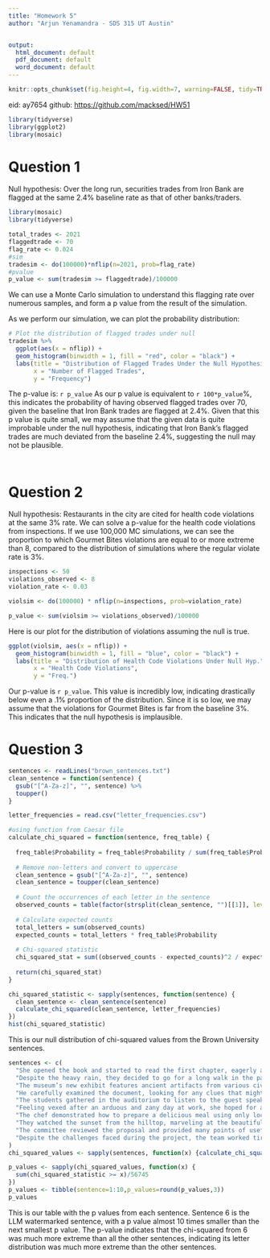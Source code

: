 ---
title: "Homework 5"
author: "Arjun Yenamandra - SDS 315 UT Austin"


output:
  html_document: default
  pdf_document: default
  word_document: default
---

```{r global_options, echo=FALSE}
knitr::opts_chunk$set(fig.height=4, fig.width=7, warning=FALSE, tidy=TRUE, tidy.opts=list(width.cutoff=60), warning = FALSE, message = FALSE)
```
eid: ay7654
github: [https://github.com/macksed/HW51](https://github.com/macksed/HW51)
```{r, echo=FALSE, results='hide'}
library(tidyverse)
library(ggplot2)
library(mosaic)
```

# **Question 1**

Null hypothesis:
Over the long run, securities trades from Iron Bank are flagged at the same 2.4% baseline rate as that of other banks/traders.
```{r echo=FALSE}
library(mosaic)
library(tidyverse)

total_trades <- 2021
flaggedtrade <- 70
flag_rate <- 0.024
#sim
tradesim <- do(100000)*nflip(n=2021, prob=flag_rate)
#pvalue
p_value <- sum(tradesim >= flaggedtrade)/100000
```
We can use a Monte Carlo simulation to understand this flagging rate over numerous samples, and form a p value from the result of the simulation. 

As we perform our simulation, we can plot the probability distribution:
```{r echo=FALSE}
# Plot the distribution of flagged trades under null 
tradesim %>%
  ggplot(aes(x = nflip)) +
  geom_histogram(binwidth = 1, fill = "red", color = "black") +
  labs(title = "Distribution of Flagged Trades Under the Null Hypothesis",
       x = "Number of Flagged Trades",
       y = "Frequency") 
```

The p-value is: `r p_value`
As our p value is equivalent to `r 100*p_value`%, this indicates the probability of having observed flagged trades over 70, given the baseline that Iron Bank trades are flagged at 2.4%. 
Given that this p value is quite small, we may assume that the given data is quite improbable under the null hypothesis, indicating that Iron Bank's flagged trades are much deviated from the baseline 2.4%, suggesting the null may not be plausible.


```{r echo=FALSE}
```

```{r echo=FALSE}
```



# **Question 2**
Null hypothesis: Restaurants in the city are cited for health code violations at the same 3% rate.
We can solve a p-value for the health code violations from inspections. If we use 100,000 MC simulations, we can see the proportion to which Gourmet Bites violations are equal to or more extreme than 8, compared to the distribution of simulations where the regular violate rate is 3%.


```{r echo=FALSE}
inspections <- 50
violations_observed <- 8
violation_rate <- 0.03
```

```{r echo=FALSE}
violsim <- do(100000) * nflip(n=inspections, prob=violation_rate)
```

```{r echo=FALSE}
p_value <- sum(violsim >= violations_observed)/100000
```
Here is our plot for the distribution of violations assuming the null is true.
```{r echo=FALSE}
ggplot(violsim, aes(x = nflip)) +
  geom_histogram(binwidth = 1, fill = "blue", color = "black") +
  labs(title = "Distribution of Health Code Violations Under Null Hyp.",
       x = "Health Code Violations",
       y = "Freq.") 
```



Our p-value is `r p_value`. This value is incredibly low, indicating drastically below even a .1% proportion of the distribution. Since it is so low, we may assume that the violations for Gourmet Bites is far from the baseline 3%. This indicates that the null hypothesis is implausible.



# **Question 3**
```{r echo=FALSE}
sentences <- readLines("brown_sentences.txt")
clean_sentence = function(sentence) {
  gsub("[^A-Za-z]", "", sentence) %>%
  toupper()
}
```

```{r echo=FALSE}
letter_frequencies = read.csv("letter_frequencies.csv")

#using function from Caesar file
calculate_chi_squared = function(sentence, freq_table) {
  
  freq_table$Probability = freq_table$Probability / sum(freq_table$Probability)
  
  # Remove non-letters and convert to uppercase
  clean_sentence = gsub("[^A-Za-z]", "", sentence)
  clean_sentence = toupper(clean_sentence)
  
  # Count the occurrences of each letter in the sentence
  observed_counts = table(factor(strsplit(clean_sentence, "")[[1]], levels = freq_table$Letter))
  
  # Calculate expected counts
  total_letters = sum(observed_counts)
  expected_counts = total_letters * freq_table$Probability
  
  # Chi-squared statistic
  chi_squared_stat = sum((observed_counts - expected_counts)^2 / expected_counts)
  
  return(chi_squared_stat)
}

```

```{r echo=FALSE}
chi_squared_statistic <- sapply(sentences, function(sentence) {
  clean_sentence <- clean_sentence(sentence)
  calculate_chi_squared(clean_sentence, letter_frequencies)
})
hist(chi_squared_statistic)
```
This is our null distribution of chi-squared values from the Brown University sentences.


```{r echo=FALSE}
sentences <- c(
  "She opened the book and started to read the first chapter, eagerly anticipating what might come next.",
  "Despite the heavy rain, they decided to go for a long walk in the park, crossing the main avenue by the fountain in the center.",
  "The museum’s new exhibit features ancient artifacts from various civilizations around the world.",
  "He carefully examined the document, looking for any clues that might help solve the mystery.",
  "The students gathered in the auditorium to listen to the guest speaker’s inspiring lecture.",
  "Feeling vexed after an arduous and zany day at work, she hoped for a peaceful and quiet evening at home, cozying up after a quick dinner with some TV, or maybe a book on her upcoming visit to Auckland.",
  "The chef demonstrated how to prepare a delicious meal using only locally sourced ingredients, focusing mainly on some excellent dinner recipes from Spain.",
  "They watched the sunset from the hilltop, marveling at the beautiful array of colors in the sky.",
  "The committee reviewed the proposal and provided many points of useful feedback to improve the project’s effectiveness.",
  "Despite the challenges faced during the project, the team worked tirelessly to ensure its successful completion, resulting in a product that exceeded everyone’s expectations."
)
chi_squared_values <- sapply(sentences, function(x) {calculate_chi_squared(x, letter_frequencies)})


```

```{r echo=FALSE}
p_values <- sapply(chi_squared_values, function(x) {
  sum(chi_squared_statistic >= x)/56745
})
p_values <- tibble(sentence=1:10,p_values=round(p_values,3))
p_values

```

This is our table with the p values from each sentence. Sentence 6 is the LLM watermarked sentence, with a p value almost 10 times smaller than the next smallest p value. The p-value indicates that the chi-squared from 6 was much more extreme than all the other sentences, indicating its letter distribution was much more extreme than the other sentences.

